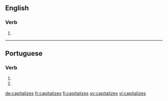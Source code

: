 ==English==

===Verb===
{{head|en|verb form}}

# {{en-third-person singular of|capitalize}}

----

==Portuguese==

===Verb===
{{pt-verb-form}}

# {{conjugation of|capitalizar||2|s|pres|subj|lang=pt}}
# {{conjugation of|capitalizar||2|s|negative|impr|lang=pt}}

[[de:capitalizes]]
[[fr:capitalizes]]
[[fi:capitalizes]]
[[sv:capitalizes]]
[[vi:capitalizes]]